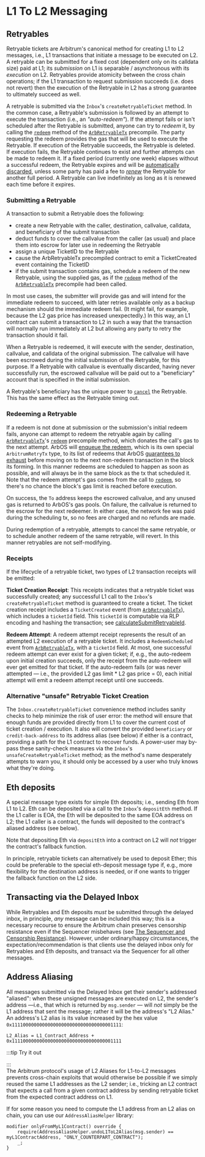 
# L1 To L2 Messaging

## Retryables

Retryable tickets are Arbitrum's canonical method for creating L1 to L2 messages, i.e., L1 transactions that initiate a message to be executed on L2. A retryable can be submitted for a fixed cost (dependent only on its calldata size) paid at L1; its _submission_ on L1 is separable / asynchronous with its _execution_ on L2. Retryables provide atomicity between the cross chain operations; if the L1 transaction to request submission succeeds (i.e. does not revert) then the execution of the Retryable in L2 has a strong guarantee to ultimately succeed as well.

A retryable is submitted via the `Inbox`'s `createRetryableTicket` method. In the common case, a Retryable's submission is followed by an attempt to execute the transaction (i.e., an _"auto-redeem"_). If the attempt fails or isn't scheduled after the Retryable is submitted, anyone can try to _redeem_ it, by calling the [`redeem`](./precompiles#ArbRetryableTx) method of the [`ArbRetryableTx`](./precompiles#ArbRetryableTx) precompile. The party requesting the redeem provides the gas that will be used to execute the Retryable. If execution of the Retryable succeeds, the Retryable is deleted. If execution fails, the Retryable continues to exist and further attempts can be made to redeem it. If a fixed period (currently one week) elapses without a successful redeem, the Retryable expires and will be [automatically discarded][discard_link], unless some party has paid a fee to [_renew_][renew_link] the Retryable for another full period. A Retryable can live indefinitely as long as it is renewed each time before it expires.

[discard_link]: https://github.com/OffchainLabs/nitro/blob/fa36a0f138b8a7e684194f9840315d80c390f324/arbos/retryables/retryable.go#L262
[renew_link]: https://github.com/OffchainLabs/nitro/blob/fa36a0f138b8a7e684194f9840315d80c390f324/arbos/retryables/retryable.go#L207

### Submitting a Retryable

A transaction to submit a Retryable does the following:

- create a new Retryable with the caller, destination, callvalue, calldata, and beneficiary of the submit transaction
- deduct funds to cover the callvalue from the caller (as usual) and place them into escrow for later use in redeeming the Retryable
- assign a unique TicketID to the Retryable
- cause the ArbRetryableTx precompiled contract to emit a TicketCreated event containing the TicketID
- if the submit transaction contains gas, schedule a redeem of the new Retryable, using the supplied gas, as if the [`redeem`](./precompiles#ArbRetryableTx) method of the [`ArbRetryableTx`](./precompiles#ArbRetryableTx) precompile had been called.

In most use cases, the submitter will provide gas and will intend for the immediate redeem to succeed, with later retries available only as a backup mechanism should the immediate redeem fail. (It might fail, for example, because the L2 gas price has increased unexpectedly.) In this way, an L1 contract can submit a transaction to L2 in such a way that the transaction will normally run immediately at L2 but allowing any party to retry the transaction should it fail.

When a Retryable is redeemed, it will execute with the sender, destination, callvalue, and calldata of the original submission. The callvalue will have been escrowed during the initial submission of the Retryable, for this purpose. If a Retryable with callvalue is eventually discarded, having never successfully run, the escrowed callvalue will be paid out to a "beneficiary" account that is specified in the initial submission.

A Retryable's beneficiary has the unique power to [`cancel`](./precompiles#ArbRetryableTx) the Retryable. This has the same effect as the Retryable timing out.

[moved_link]: https://github.com/OffchainLabs/nitro/blob/fa36a0f138b8a7e684194f9840315d80c390f324/arbos/tx_processor.go#L191

### Redeeming a Retryable

If a redeem is not done at submission or the submission's initial redeem fails, anyone can attempt to redeem the retryable again by calling [`ArbRetryableTx`](precompiles#ArbRetryableTx)'s [`redeem`](./precompiles#ArbRetryableTx) precompile method, which donates the call's gas to the next attempt. ArbOS will [enqueue the redeem][enqueue_link], which is its own special `ArbitrumRetryTx` type, to its list of redeems that ArbOS [guarantees to exhaust][exhaust_link] before moving on to the next non-redeem transaction in the block its forming. In this manner redeems are scheduled to happen as soon as possible, and will always be in the same block as the tx that scheduled it. Note that the redeem attempt's gas comes from the call to [`redeem`](./precompiles#ArbRetryableTx), so there's no chance the block's gas limit is reached before execution.

On success, the `To` address keeps the escrowed callvalue, and any unused gas is returned to ArbOS's gas pools. On failure, the callvalue is returned to the escrow for the next redeemer. In either case, the network fee was paid during the scheduling tx, so no fees are charged and no refunds are made.

During redemption of a retryable, attempts to cancel the same retryable, or to schedule another redeem of the same retryable, will revert. In this manner retryables are not self-modifying.

[enqueue_link]: https://github.com/OffchainLabs/nitro/blob/fa36a0f138b8a7e684194f9840315d80c390f324/arbos/block_processor.go#L245
[exhaust_link]: https://github.com/OffchainLabs/nitro/blob/fa36a0f138b8a7e684194f9840315d80c390f324/arbos/block_processor.go#L135

### Receipts

If the lifecycle of a retryable ticket, two types of L2 transaction receipts will be emitted:

**Ticket Creation Receipt**: This receipts indicates that a retryable ticket was successfully created; any successful L1 call to the `Inbox`'s `createRetryableTicket` method is guaranteed to create a ticket. The ticket creation receipt includes a `TicketCreated` event (from [`ArbRetryableTx`](./precompiles#ArbRetryableTx)), which includes a `ticketId` field. This `ticketId` is computable via RLP encoding and hashing the transaction; see [calculateSubmitRetryableId](https://github.com/OffchainLabs/arbitrum-sdk/blob/6cc143a3bb019dc4c39c8bcc4aeac9f1a48acb01/src/lib/message/L1ToL2Message.ts#L109).

**Redeem Attempt**: A redeem attempt receipt represents the result of an attempted L2 execution of a retryable ticket. It includes a `RedeemScheduled` event from [`ArbRetryableTx`](./precompiles#ArbRetryableTx), with a `ticketId` field. At most, one successful redeem attempt can ever exist for a given ticket; if, e.g., the auto-redeem upon initial creation succeeds, only the receipt from the auto-redeem will ever get emitted for that ticket. If the auto-redeem fails (or was never attempted — i.e., the provided L2 gas limit \* L2 gas price = 0), each initial attempt will emit a redeem attempt receipt until one succeeds.

### Alternative "unsafe" Retryable Ticket Creation

The `Inbox.createRetryableTicket` convenience method includes sanity checks to help minimize the risk of user error: the method will ensure that enough funds are provided directly from L1 to cover the current cost of ticket creation / execution. It also will convert the provided `beneficiary` or `credit-back-address` to its address alias (see below) if either is a contract, providing a path for the L1 contract to recover funds. A power-user may by-pass these sanity-check measures via the `Inbox`'s `unsafeCreateRetryableTicket` method; as the method's name desperately attempts to warn you, it should only be accessed by a user who truly knows what they're doing.

## Eth deposits

A special message type exists for simple Eth deposits; i.e., sending Eth from L1 to L2. Eth can be deposited via a call to the `Inbox`'s `depositEth` method. If the L1 caller is EOA, the Eth will be deposited to the same EOA address on L2; the L1 caller is a contract, the funds will deposited to the contract's aliased address (see below).

Note that depositing Eth via `depositEth` into a contract on L2 will _not_ trigger the contract's fallback function.

In principle, retryable tickets can alternatively be used to deposit Ether; this could be preferable to the special eth-deposit message type if, e.g., more flexibility for the destination address is needed, or if one wants to trigger the fallback function on the L2 side.

## Transacting via the Delayed Inbox

While Retryables and Eth deposits _must_ be submitted through the delayed inbox, in principle, _any_ message can be included this way; this is a necessary recourse to ensure the Arbitrum chain preserves censorship resistance even if the Sequencer misbehaves (see [The Sequencer and Censorship Resistance](../sequencer.mdx)). However, under ordinary/happy circumstances, the expectation/recommendation is that clients use the delayed inbox only for Retryables and Eth deposits, and transact via the Sequencer for all other messages.

## Address Aliasing

All messages submitted via the Delayed Inbox get their sender's addressed "aliased": when these unsigned messages are executed on L2, the sender's address —i.e., that which is returned by `msg.sender` — will _not_ simply be the L1 address that sent the message; rather it will be the address's "L2 Alias." An address's L2 alias is its value increased by the hex value `0x1111000000000000000000000000000000001111`:

```sol
L2_Alias = L1_Contract_Address + 0x1111000000000000000000000000000000001111
```

:::tip Try it out

<AddressAliasHelper />
:::
<br />
The Arbitrum protocol's usage of L2 Aliases for L1-to-L2 messages prevents cross-chain
exploits that would otherwise be possible if we simply reused the same L1 addresses
as the L2 sender; i.e., tricking an L2 contract that expects a call from a given
contract address by sending retryable ticket from the expected contract address on
L1.

If for some reason you need to compute the L1 address from an L2 alias on chain, you can use our `AddressAliasHelper` library:

```sol
modifier onlyFromMyL1Contract() override {
    require(AddressAliasHelper.undoL1ToL2Alias(msg.sender) == myL1ContractAddress, "ONLY_COUNTERPART_CONTRACT");
    _;
}
```
